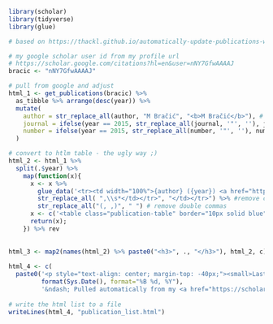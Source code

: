```r

library(scholar)
library(tidyverse)
library(glue)

# based on https://thackl.github.io/automatically-update-publications-with-R-scholar

# my google scholar user id from my profile url
# https://scholar.google.com/citations?hl=en&user=nNY7GfwAAAAJ
bracic <- "nNY7GfwAAAAJ"

# pull from google and adjust
html_1 <- get_publications(bracic) %>% 
  as_tibble %>% arrange(desc(year)) %>%
  mutate(
    author = str_replace_all(author, "M Bračić", "<b>M Bračić</b>"), # Make the author's name bold
    journal = ifelse(year == 2015, str_replace_all(journal, '"', ''), journal), # Remove double quotes from journal if year is 2015
    number = ifelse(year == 2015, str_replace_all(number, '"', ''), number)# Remove double quotes from number if year is 2015
  )

# convert to htlm table - the ugly way ;)
html_2 <- html_1 %>%
  split(.$year) %>%
    map(function(x){
      x <- x %>%
        glue_data('<tr><td width="100%">{author} ({year}) <a href="https://scholar.google.com/scholar?oi=bibs&cluster={cid}&btnI=1&hl=en">{title}</a>, {journal}, {number}</td></tr>') %>%
        str_replace_all( ",\\s*</td></tr>", "</td></tr>") %>% #remove commas if it is the last character
        str_replace_all("(, ,)", " ") # remove double commas
      x <- c('<table class="publication-table" border="10px solid blue" cellspacing="0" cellpadding="6" rules="", frame=""><tbody>', x, '</tbody></table>')
      return(x);
    }) %>% rev
    
    
html_3 <- map2(names(html_2) %>% paste0("<h3>", ., "</h3>"), html_2, c) %>% unlist
 
html_4 <- c(
  paste0('<p style="text-align: center; margin-top: -40px;"><small>Last updated <i>',
         format(Sys.Date(), format="%B %d, %Y"),
         '&ndash; Pulled automatically from my <a href="https://scholar.google.com/citations?hl=en&user=nNY7GfwAAAAJ">Google Scholar profile</a>.</p>'), html_3)
    
# write the html list to a file
writeLines(html_4, "publication_list.html")
```
